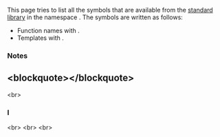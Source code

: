 {{title|std::literals::complex_literals Symbol Index}}
{{cpp/symbol index/literals/navbar}}


This page tries to list all the symbols that are available from the [[cpp/standard library|standard library]] in the namespace {{c|std::literals::complex_literals}}. The symbols are written as follows:
*Function names with {{tt|()}}.
*Templates with {{tt|&lt;&gt;}}.

===Notes===
{{cpp/literals namespace note|complex|plural=yes}}

==&lt;blockquote&gt;{{tt|[[#I|I]]}}&lt;/blockquote&gt;== 
&lt;br&gt;

===I===
{{ltt|cpp/numeric/complex/operator""i|i}} {{mark since c++14}}&lt;br&gt;
{{ltt|cpp/numeric/complex/operator""i|if}} {{mark since c++14}}&lt;br&gt;
{{ltt|cpp/numeric/complex/operator""i|il}} {{mark since c++14}}&lt;br&gt;

{{langlinks|de|es|ja|ru|zh}}